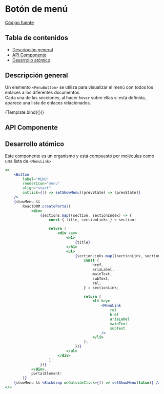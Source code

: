 
<Meta title="Organisms/MenuButton" component={MenuButton} />


# Botón de menú

[Código fuente](https://github.com/SGDavid2719/DesignSystem/tree/master/src/stories/organisms/menuButton)

## Tabla de contenidos

-   [Descripción general](#descripción-general)
-   [API Componente](#api-componente)
-   [Desarrollo atómico](#desarrollo-atómico)

## Descripción general

Un elemento `<MenuButton>` se utiliza para visualizar el menú con todos los enlaces a los diferentes documentos. <br />
Cada una de las secciones, al hacer `hover` sobre ellas si está definida, aparece una lista de enlaces relacionados.

<Canvas>
    <Story
        name="Default"
        args={{
            sections: [
                {
                    title: "Universitaris",
                    sectionLinks: [
                        {
                            href: "/?path=/story/pages-notfoundpage--default",
                            rel: "next",
                            ariaLabel: "link1",
                            mainText: "Deporte",
                            subText: "a la UIB",
                        },
                        {
                            href: "/?path=/story/pages-notfoundpage--default",
                            rel: "next",
                            ariaLabel: "link2",
                            mainText: "Residencia",
                            subText: "de Estudiants",
                        },
                        {
                            href: "/?path=/story/pages-notfoundpage--default",
                            rel: "next",
                            ariaLabel: "link3",
                            mainText: "OTRI",
                            subText: "y Proyectos",
                        },
                        {
                            href: "/?path=/story/pages-notfoundpage--default",
                            rel: "next",
                            ariaLabel: "link4",
                            mainText: "UIBCongrés",
                            subText: "Events Management",
                        },
                        {
                            href: "/?path=/story/pages-notfoundpage--default",
                            rel: "next",
                            ariaLabel: "link5",
                            mainText: "Orientación",
                            subText: "e Inserción Profesional",
                        },
                        {
                            href: "/?path=/story/pages-notfoundpage--default",
                            rel: "next",
                            ariaLabel: "link6",
                            mainText: "UIBdigital",
                            subText: "acceso usuarios",
                        },
                        {
                            href: "/?path=/story/pages-notfoundpage--default",
                            rel: "next",
                            ariaLabel: "link7",
                            mainText: "UIBdigital",
                            subText: "acceso usuarios",
                        },
                    ],
                },
                {
                    title: "Universitaris",
                    sectionLinks: [
                        {
                            href: "/?path=/story/pages-notfoundpage--default",
                            rel: "next",
                            ariaLabel: "link1",
                            mainText: "Deporte",
                            subText: "a la UIB",
                        },
                        {
                            href: "/?path=/story/pages-notfoundpage--default",
                            rel: "next",
                            ariaLabel: "link2",
                            mainText: "Residencia",
                            subText: "de Estudiants",
                        },
                        {
                            href: "/?path=/story/pages-notfoundpage--default",
                            rel: "next",
                            ariaLabel: "link3",
                            mainText: "OTRI",
                            subText: "y Proyectos",
                        },
                        {
                            href: "/?path=/story/pages-notfoundpage--default",
                            rel: "next",
                            ariaLabel: "link4",
                            mainText: "UIBCongrés",
                            subText: "Events Management",
                        },
                        {
                            href: "/?path=/story/pages-notfoundpage--default",
                            rel: "next",
                            ariaLabel: "link5",
                            mainText: "Orientación",
                            subText: "e Inserción Profesional",
                        },
                        {
                            href: "/?path=/story/pages-notfoundpage--default",
                            rel: "next",
                            ariaLabel: "link6",
                            mainText: "UIBdigital",
                            subText: "acceso usuarios",
                        },
                        {
                            href: "/?path=/story/pages-notfoundpage--default",
                            rel: "next",
                            ariaLabel: "link7",
                            mainText: "UIBdigital",
                            subText: "acceso usuarios",
                        },
                    ],
                },
                {
                    title: "Universitaris",
                    sectionLinks: [
                        {
                            href: "/?path=/story/pages-notfoundpage--default",
                            rel: "next",
                            ariaLabel: "link1",
                            mainText: "Deporte",
                            subText: "a la UIB",
                        },
                        {
                            href: "/?path=/story/pages-notfoundpage--default",
                            rel: "next",
                            ariaLabel: "link2",
                            mainText: "Residencia",
                            subText: "de Estudiants",
                        },
                        {
                            href: "/?path=/story/pages-notfoundpage--default",
                            rel: "next",
                            ariaLabel: "link3",
                            mainText: "OTRI",
                            subText: "y Proyectos",
                        },
                        {
                            href: "/?path=/story/pages-notfoundpage--default",
                            rel: "next",
                            ariaLabel: "link4",
                            mainText: "UIBCongrés",
                            subText: "Events Management",
                        },
                        {
                            href: "/?path=/story/pages-notfoundpage--default",
                            rel: "next",
                            ariaLabel: "link5",
                            mainText: "Orientación",
                            subText: "e Inserción Profesional",
                        },
                        {
                            href: "/?path=/story/pages-notfoundpage--default",
                            rel: "next",
                            ariaLabel: "link6",
                            mainText: "UIBdigital",
                            subText: "acceso usuarios",
                        },
                        {
                            href: "/?path=/story/pages-notfoundpage--default",
                            rel: "next",
                            ariaLabel: "link7",
                            mainText: "UIBdigital",
                            subText: "acceso usuarios",
                        },
                    ],
                },
                {
                    title: "Universitaris",
                    sectionLinks: [
                        {
                            href: "/?path=/story/pages-notfoundpage--default",
                            rel: "next",
                            ariaLabel: "link1",
                            mainText: "Deporte",
                            subText: "a la UIB",
                        },
                        {
                            href: "/?path=/story/pages-notfoundpage--default",
                            rel: "next",
                            ariaLabel: "link2",
                            mainText: "Residencia",
                            subText: "de Estudiants",
                        },
                        {
                            href: "/?path=/story/pages-notfoundpage--default",
                            rel: "next",
                            ariaLabel: "link3",
                            mainText: "OTRI",
                            subText: "y Proyectos",
                        },
                        {
                            href: "/?path=/story/pages-notfoundpage--default",
                            rel: "next",
                            ariaLabel: "link4",
                            mainText: "UIBCongrés",
                            subText: "Events Management",
                        },
                        {
                            href: "/?path=/story/pages-notfoundpage--default",
                            rel: "next",
                            ariaLabel: "link5",
                            mainText: "Orientación",
                            subText: "e Inserción Profesional",
                        },
                        {
                            href: "/?path=/story/pages-notfoundpage--default",
                            rel: "next",
                            ariaLabel: "link6",
                            mainText: "UIBdigital",
                            subText: "acceso usuarios",
                        },
                        {
                            href: "/?path=/story/pages-notfoundpage--default",
                            rel: "next",
                            ariaLabel: "link7",
                            mainText: "UIBdigital",
                            subText: "acceso usuarios",
                        },
                    ],
                },
            ],
            test: true,
        }}
    >
        {Template.bind({})}
    </Story>
</Canvas>

## API Componente

<Props of={MenuButton} />

## Desarrollo atómico

Este componente es un organismo y está compuesto por moléculas como una lista de `<MenuLink>`

```jsx
<>
    <Button
        label="MENÚ"
        renderIcon="menu"
        align="start"
        onClick={() => setShowMenu((prevState) => !prevState)}
    />
    {showMenu &&
        ReactDOM.createPortal(
            <div>
                {sections.map((section, sectionIndex) => {
                    const { title, sectionLinks } = section;

                    return (
                        <div key>
                            <h1>
                                {title}
                            </h1>
                            <ul>
                                {sectionLinks.map((sectionLink, sectionLinkIndex) => {
                                    const {
                                        href,
                                        ariaLabel,
                                        mainText,
                                        subText,
                                        rel,
                                    } = sectionLink;

                                    return (
                                        <li key>
                                            <MenuLink
                                                rel
                                                href
                                                ariaLabel
                                                mainText
                                                subText
                                            />
                                        </li>
                                    );
                                })}
                            </ul>
                        </div>
                    );
                })}
            </div>,
            portalElement!
        )}
    {showMenu && <Backdrop onOutsideClick={() => setShowMenu(false)} />}
</>
```
